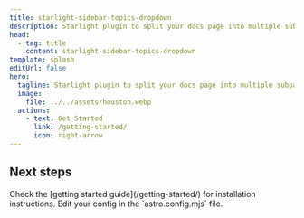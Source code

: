 ```yaml
---
title: starlight-sidebar-topics-dropdown
description: Starlight plugin to split your docs page into multiple subpages and switch between them with a dropdown menu in the sidebar.
head:
  - tag: title
    content: starlight-sidebar-topics-dropdown
template: splash
editUrl: false
hero:
  tagline: Starlight plugin to split your docs page into multiple subpages and switch between them with a dropdown menu in the sidebar.
  image:
    file: ../../assets/houston.webp
  actions:
    - text: Get Started
      link: /getting-started/
      icon: right-arrow
---
```



## Next steps

<CardGrid stagger>
  <Card title="Install the plugin" icon="puzzle">
    Check the [getting started guide](/getting-started/) for installation instructions.
  </Card>
  <Card title="Configure the plugin" icon="setting">
    Edit your config in the `astro.config.mjs` file.
  </Card>
</CardGrid>
